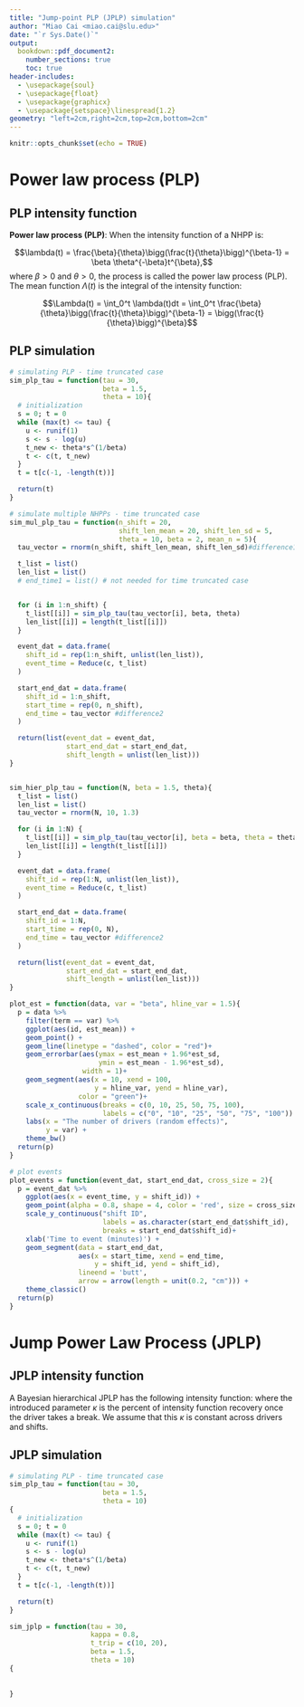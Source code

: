 ```yaml
---
title: "Jump-point PLP (JPLP) simulation"
author: "Miao Cai <miao.cai@slu.edu>"
date: "`r Sys.Date()`"
output:
  bookdown::pdf_document2: 
    number_sections: true
    toc: true
header-includes:
  - \usepackage{soul}
  - \usepackage{float}
  - \usepackage{graphicx}
  - \usepackage{setspace}\linespread{1.2}
geometry: "left=2cm,right=2cm,top=2cm,bottom=2cm"
---
```


```r
knitr::opts_chunk$set(echo = TRUE)
```

Power law process (PLP)
=======================
PLP intensity function
----------------------
**Power law process (PLP)**: When the intensity function of a NHPP is:

$$\lambda(t) = \frac{\beta}{\theta}\bigg(\frac{t}{\theta}\bigg)^{\beta-1} = \beta \theta^{-\beta}t^{\beta},$$
where $\beta > 0$ and $\theta > 0$, the process is called the power law process (PLP). The mean function $\Lambda(t)$ is the integral of the intensity function:

$$\Lambda(t) = \int_0^t \lambda(t)dt = \int_0^t \frac{\beta}{\theta}\bigg(\frac{t}{\theta}\bigg)^{\beta-1} = \bigg(\frac{t}{\theta}\bigg)^{\beta}$$

PLP simulation
--------------

```r
# simulating PLP - time truncated case
sim_plp_tau = function(tau = 30,
                       beta = 1.5,
                       theta = 10){
  # initialization
  s = 0; t = 0
  while (max(t) <= tau) {
    u <- runif(1)
    s <- s - log(u)
    t_new <- theta*s^(1/beta)
    t <- c(t, t_new)
  }
  t = t[c(-1, -length(t))]

  return(t)
}

# simulate multiple NHPPs - time truncated case
sim_mul_plp_tau = function(n_shift = 20,
                           shift_len_mean = 20, shift_len_sd = 5,
                           theta = 10, beta = 2, mean_n = 5){
  tau_vector = rnorm(n_shift, shift_len_mean, shift_len_sd)#difference1

  t_list = list()
  len_list = list()
  # end_time1 = list() # not needed for time truncated case


  for (i in 1:n_shift) {
    t_list[[i]] = sim_plp_tau(tau_vector[i], beta, theta)
    len_list[[i]] = length(t_list[[i]])
  }

  event_dat = data.frame(
    shift_id = rep(1:n_shift, unlist(len_list)),
    event_time = Reduce(c, t_list)
  )

  start_end_dat = data.frame(
    shift_id = 1:n_shift,
    start_time = rep(0, n_shift),
    end_time = tau_vector #difference2
  )

  return(list(event_dat = event_dat,
              start_end_dat = start_end_dat,
              shift_length = unlist(len_list)))
}


sim_hier_plp_tau = function(N, beta = 1.5, theta){
  t_list = list()
  len_list = list()
  tau_vector = rnorm(N, 10, 1.3)

  for (i in 1:N) {
    t_list[[i]] = sim_plp_tau(tau_vector[i], beta = beta, theta = theta[i])
    len_list[[i]] = length(t_list[[i]])
  }

  event_dat = data.frame(
    shift_id = rep(1:N, unlist(len_list)),
    event_time = Reduce(c, t_list)
  )

  start_end_dat = data.frame(
    shift_id = 1:N,
    start_time = rep(0, N),
    end_time = tau_vector #difference2
  )

  return(list(event_dat = event_dat,
              start_end_dat = start_end_dat,
              shift_length = unlist(len_list)))
}

plot_est = function(data, var = "beta", hline_var = 1.5){
  p = data %>%
    filter(term == var) %>%
    ggplot(aes(id, est_mean)) +
    geom_point() +
    geom_line(linetype = "dashed", color = "red")+
    geom_errorbar(aes(ymax = est_mean + 1.96*est_sd,
                      ymin = est_mean - 1.96*est_sd),
                  width = 1)+
    geom_segment(aes(x = 10, xend = 100,
                     y = hline_var, yend = hline_var),
                 color = "green")+
    scale_x_continuous(breaks = c(0, 10, 25, 50, 75, 100),
                       labels = c("0", "10", "25", "50", "75", "100")) +
    labs(x = "The number of drivers (random effects)",
         y = var) +
    theme_bw()
  return(p)
}
```



```r
# plot events
plot_events = function(event_dat, start_end_dat, cross_size = 2){
  p = event_dat %>%
    ggplot(aes(x = event_time, y = shift_id)) +
    geom_point(alpha = 0.8, shape = 4, color = 'red', size = cross_size) +
    scale_y_continuous("shift ID",
                       labels = as.character(start_end_dat$shift_id),
                       breaks = start_end_dat$shift_id)+
    xlab('Time to event (minutes)') +
    geom_segment(data = start_end_dat,
                 aes(x = start_time, xend = end_time,
                     y = shift_id, yend = shift_id),
                 lineend = 'butt',
                 arrow = arrow(length = unit(0.2, "cm"))) +
    theme_classic()
  return(p)
}
```

Jump Power Law Process (JPLP)
=============================
JPLP intensity function
-----------------------
A Bayesian hierarchical JPLP has the following intensity function:
\begin{equation}
\begin{aligned}
  \lambda_{\text{JPLP}}(t|d, s, r, \beta, \gamma_{0, d}, \mathbf{\gamma}, \mathbf{X}_{d}, \mathbf{W}) & =
    \begin{cases}
      \kappa^0\lambda(t|\beta, \gamma_{0, d}, \mathbf{\gamma}, \mathbf{X}_{d}, \mathbf{W}) & \quad  0 \leq t \leq a_{d, s, 1}\\
      \kappa^1\lambda(t|\beta, \gamma_{0, d}, \mathbf{\gamma}, \mathbf{X}_{d}, \mathbf{W}) & \quad  a_{d, s, 1} \leq t \leq a_{d, s, 2}\\
      \cdots & \cdots\\
      \kappa^{R-1}\lambda(t|\beta, \gamma_{0, d}, \mathbf{\gamma}, \mathbf{X}_{d}, \mathbf{W}) & \quad  a_{d, s, R-1} \leq t \leq a_{d, s, R}
    \end{cases} \\
    & = \kappa^{r-1}\lambda(t|d, s, r, \kappa, \beta, \gamma_{0, d}, \mathbf{\gamma}, \mathbf{X}_{d}, \mathbf{W}) \quad  a_{d, s, r-1} \leq t \leq a_{d, s, r},
\end{aligned}
\end{equation}
where the introduced parameter $\kappa$ is the percent of intensity function recovery once the driver takes a break. We assume that this $\kappa$ is constant across drivers and shifts.


JPLP simulation
---------------


```r
# simulating PLP - time truncated case
sim_plp_tau = function(tau = 30,
                       beta = 1.5,
                       theta = 10)
{
  # initialization
  s = 0; t = 0
  while (max(t) <= tau) {
    u <- runif(1)
    s <- s - log(u)
    t_new <- theta*s^(1/beta)
    t <- c(t, t_new)
  }
  t = t[c(-1, -length(t))]

  return(t)
}

sim_jplp = function(tau = 30,
                    kappa = 0.8,
                    t_trip = c(10, 20),
                    beta = 1.5,
                    theta = 10)
{
  
  
}

```

